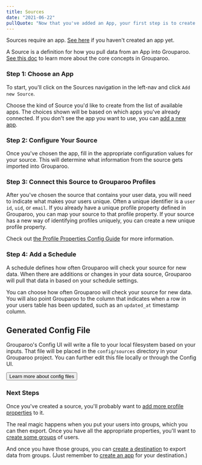 ```yaml
---
title: Sources
date: "2021-06-22"
pullQuote: "Now that you've added an App, your first step is to create a Source. A Source is a definition for how you pull data from an App into Grouparoo."
---
```


<Alert variant="warning">
  <p className="mb-0">
    Sources require an app. <a href="/docs/config/apps">See here</a> if you
    haven't created an app yet.
  </p>
</Alert>

A Source is a definition for how you pull data from an App into Grouparoo. [See this doc](/docs/getting-started/product-concepts) to learn more about the core concepts in Grouparoo.

### Step 1: Choose an App

To start, you'll click on the Sources navigation in the left-nav and click `Add new Source`.

<ImageInBrowserFrame
  centered
  alt="Config UI: New Source"
  src="/images/docs/guides/config/source--01-add.png"
  width={820}
  height={443}
/>

Choose the kind of Source you'd like to create from the list of available apps. The choices shown will be based on which apps you've already connected. If you don't see the app you want to use, you can [add a new app](/docs/config/apps).

<ImageInBrowserFrame
  centered
  alt="Config UI: Choose App"
  src="/images/docs/guides/config/source--02-choose-app.png"
  width={820}
  height={430}
/>

### Step 2: Configure Your Source

Once you've chosen the app, fill in the appropriate configuration values for your source. This will determine what information from the source gets imported into Grouparoo.

<ImageInBrowserFrame
  centered
  alt="Config UI: Configure Source"
  src="/images/docs/guides/config/source--03-configure.png"
  width={820}
  height={439}
/>

### Step 3: Connect this Source to Grouparoo Profiles

After you've chosen the source that contains your user data, you will need to indicate what makes your users unique. Often a unique identifier is a `user id`, `uid`, or `email`. If you already have a unique profile property defined in Grouparoo, you can map your source to that profile property. If your source has a new way of identifying profiles uniquely, you can create a new unique profile property.

<ImageInBrowserFrame
  centered
  alt="Config UI: Source Mapping"
  src="/images/docs/guides/config/source--04-mapping.png"
  width={820}
  height={440}
/>

Check out [the Profile Properties Config Guide](/docs/config/properties) for more information.

### Step 4: Add a Schedule

A schedule defines how often Grouparoo will check your source for new data. When there are additions or changes in your data source, Grouparoo will pull that data in based on your schedule settings.

You can choose how often Grouparoo will check your source for new data. You will also point Grouparoo to the column that indicates when a row in your users table has been updated, such as an `updated_at` timestamp column.

<ImageInBrowserFrame
  centered
  alt="Config UI: Add Schedule"
  src="/images/docs/guides/config/source--05-schedule.png"
  width={820}
  height={436}
/>

## Generated Config File

Grouparoo's Config UI will write a file to your local filesystem based on your inputs. That file will be placed in the `config/sources` directory in your Grouparoo project. You can further edit this file locally or through the Config UI.

<Button href="/docs/config/code-config/sources" variant="outline-primary">
  Learn more about config files
</Button>

### Next Steps

Once you've created a source, you'll probably want to [add more profile properties](/docs/config/properties) to it.

The real magic happens when you put your users into groups, which you can then export. Once you have all the appropriate properties, you'll want to [create some groups](/docs/config/groups) of users.

And once you have those groups, you can [create a destination](/docs/config/destinations) to export data from groups. (Just remember to [create an app](/docs/config/apps) for your destination.)
